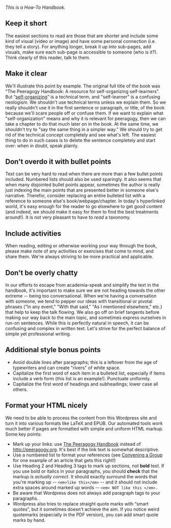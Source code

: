 ''This is a How-To Handbook.''

== Keep it short ==

The easiest sections to read are those that are shorter and include some kind of visual (video or image) and have some personal connection (i.e. they tell a story). For anything longer, break it up into sub-pages, add visuals, make sure each sub-page is accessible to someone (who is it?). Think clearly of this reader, talk to them.

== Make it clear ==

We'll illustrate this point by example. The original full title of the book was &quot;The Peeragogy Handbook: A resource for self-organizing self-learners&quot;. But “[http://en.wikipedia.org/wiki/Self-organization self-organizing]” is a technical term, and &quot;self-learner&quot; is a confusing neologism. We shouldn't use technical terms unless we explain them. So we really shouldn't use it in the first sentence or paragraph, or title, of the book because we'll scare people off or confuse them. If we want to explain what &quot;self-organization&quot; means and why it is relevant for peeragogy, then we can take a chapter to do that much later on in the book. At the same time, we shouldn't try to &quot;say the same thing in a simpler way.&quot; We should try to get rid of the technical concept completely and see what's left. The easiest thing to do in such cases is to delete the sentence completely and start over: when in doubt, speak plainly.

== Don't overdo it with bullet points ==

Text can be very hard to read when there are more than a few bullet points included. Numbered lists should also be used sparingly. It also seems that when many disjointed bullet points appear, sometimes the author is really just indexing the main points that are presented better in someone else's narrative. Therefor, consider replacing an entire bulleted list with a reference to someone else's book/webpage/chapter. In today's hyperlinked world, it's easy enough for the reader to go elsewhere to get good content (and indeed, we should make it easy for them to find the best treatments around!). It is not very pleasant to have to ''read'' a taxonomy.

== Include activities ==

When reading, editing or otherwise working your way through the book, please make note of any activities or exercises that come to mind, and share them. We're always striving to be more practical and applicable.

== Don't be overly chatty ==

In our efforts to escape from academia-speak and simplify the text in the handbook, it's important to make sure we are not heading towards the other extreme -- being too conversational. When we're having a conversation with someone, we tend to pepper our ideas with transitional or pivotal phrases (&quot;In any event,&quot; &quot;With that said,&quot; &quot;As I mentioned elsewhere,&quot; etc.) that help to keep the talk flowing. We also go off on brief tangents before making our way back to the main topic, and sometimes express ourselves in run-on sentences. While this is perfectly natural in speech, it can be confusing and complex in written text. Let's strive for the perfect balance of simple yet professional writing.

== Additional style bonus points ==

* Avoid double lines after paragraphs; this is a leftover from the age of typewriters and can create &quot;rivers&quot; of white space.
* Capitalize the first word of each item in a bulleted list, especially if items include a verb form (this list is an example!). Punctuate uniformly.
* Capitalize the first word of headings and subheadings; lower case all others.

== Format your HTML nicely ==

We need to be able to process the content from this Wordpress site and turn it into various formats like LaTeX and EPUB. Our automated tools work much better if pages are formatted with simple and uniform HTML markup. Some key points:

* Mark up your links: use [http://peeragogy.org The Peeragogy Handbook] instead of [http://peeragogy.org http://peeragogy.org]. It's best if the link text is somewhat descriptive.
* Use a numbered list to format your references (see [http://peeragogy.org/convening-a-group/ Convening a Group] for one example of an article that gets this right!)
* Use Heading 2 and Heading 3 tags to mark up sections, not '''bold''' text. If you use bold or italics in your paragraphs, you should '''check''' that the markup ''is actually correct''. It should exactly surround the words that you're marking up -- <tt>&lt;em&gt;like this&lt;/em&gt;</tt> -- and it should not include extra spaces around marked up words -- <tt>&lt;em&gt; NOT like this &lt;/em&gt;.</tt>
* Be aware that Wordpress does not always add paragraph tags to your paragraphs.
* Wordpress also tries to replace straight quote marks with “smart quotes”, but it sometimes doesn't achieve the aim. If you notice weird quotemarks (especially in the PDF version), you can add smart quote marks by hand.

